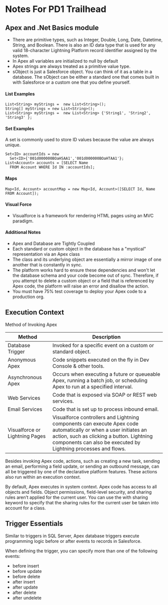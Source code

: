 # Notes For PD1 Trailhead

## Apex and .Net Basics module

- There are primitive types, such as Integer, Double, Long, Date, Datetime, String, and Boolean. There is also an ID data type that is used for any valid 18-character Lightning Platform record identifier assigned by the system.
- In Apex all variables are initialized to null by default
- Apex strings are always treated as a primitive value type.
- sObject is just a Salesforce object. You can think of it as a table in a database. The sObject can be either a standard one that comes built in with Salesforce or a custom one that you define yourself.

#### List Examples

```
List<String> myStrings =  new List<String>();
String[] myStrings = new List<String>();
List<String> myStrings =  new List<String> {'String1', 'String2', 'String3' };
```

#### Set Examples

A set is commonly used to store ID values because the value are always unique.

```
Set<ID> accountIds = new
  Set<ID>{'001d000000BOaHSAA1','001d000000BOaHTAA1'};
List<Account> accounts = [SELECT Name
  FROM Account WHERE Id IN :accountIds];
```

#### Maps

```
Map<Id, Account> accountMap = new Map<Id, Account>([SELECT Id, Name FROM Account]);
```

#### Visual Force

- Visualforce is a framework for rendering HTML pages using an MVC paradigm.

#### Additional Notes

- Apex and Database are Tightly Coupled
- Each standard or custom object in the database has a "mystical" representation via an Apex class
- The class and its underlying object are essentially a mirror image of one another that is constantly in sync.
- The platform works hard to ensure these dependencies and won't let the database schema and your code become
  out of sync. Therefore, if you attempt to delete a custom object or a field that is referenced by Apex code, the platform will raise an error and disallow the action.
- You must have 75% test coverage to deploy your Apex code to a production org.

## Execution Context

Method of Invoking Apex

| Method                         | Description                                                                                                                                                                                                                     |
| ------------------------------ | ------------------------------------------------------------------------------------------------------------------------------------------------------------------------------------------------------------------------------- |
| Database Trigger               | Invoked for a specific event on a custom or standard object.                                                                                                                                                                    |
| Anonymous Apex                 | Code snippets executed on the fly in Dev Console & other tools.                                                                                                                                                                 |
| Asynchronous Apex              | Occurs when executing a future or queueable Apex, running a batch job, or scheduling Apex to run at a specified interval.                                                                                                       |
| Web Services                   | Code that is exposed via SOAP or REST web services.                                                                                                                                                                             |
| Email Services                 | Code that is set up to process inbound email.                                                                                                                                                                                   |
| Visualforce or Lightning Pages | Visualforce controllers and Lightning components can execute Apex code automatically or when a user initiates an action, such as clicking a button. Lightning components can also be executed by Lightning processes and flows. |

Besides invoking Apex code, actions, such as creating a new task, sending an email, performing a field update, or sending an outbound message, can all be triggered by one of the declarative platform features. These actions also run within an execution context.

By default, Apex executes in system context. Apex code has access to all objects and fields. Object permissions, field-level security, and sharing rules aren’t applied for the current user. You can use the with sharing keyword to specify that the sharing rules for the current user be taken into account for a class.

## Trigger Essentials

Similar to triggers in SQL Server, Apex database triggers execute programming logic before or after events to records in Salesforce.

When defining the trigger, you can specify more than one of the following events:

- before insert
- before update
- before delete
- after insert
- after update
- after delete
- after undelete
